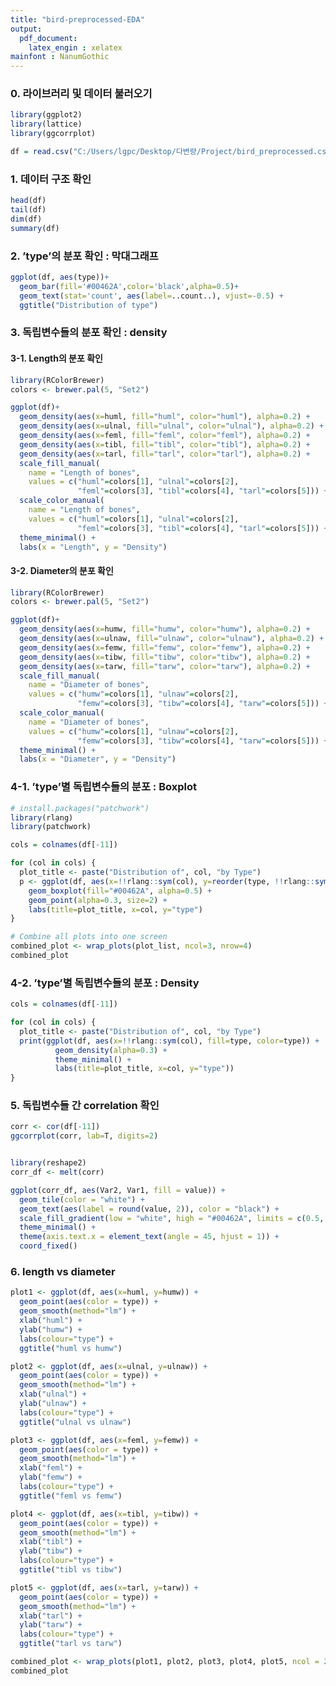 ---
title: "bird-preprocessed-EDA"
output:
  pdf_document: 
    latex_engin : xelatex
mainfont : NanumGothic
---

### 0. 라이브러리 및 데이터 불러오기

```{r}
library(ggplot2)
library(lattice)
library(ggcorrplot)

df = read.csv("C:/Users/lgpc/Desktop/다변량/Project/bird_preprocessed.csv")
```


### 1. 데이터 구조 확인

```{r}
head(df)
tail(df)
dim(df) 
summary(df)
```


### 2. 'type'의 분포 확인 : 막대그래프

```{r}
ggplot(df, aes(type))+
  geom_bar(fill='#00462A',color='black',alpha=0.5)+
  geom_text(stat='count', aes(label=..count..), vjust=-0.5) +  
  ggtitle("Distribution of type")
```

### 3. 독립변수들의 분포 확인 : density 

#### 3-1. Length의 분포 확인

```{r}
library(RColorBrewer)
colors <- brewer.pal(5, "Set2")

ggplot(df)+
  geom_density(aes(x=huml, fill="huml", color="huml"), alpha=0.2) +
  geom_density(aes(x=ulnal, fill="ulnal", color="ulnal"), alpha=0.2) +
  geom_density(aes(x=feml, fill="feml", color="feml"), alpha=0.2) +
  geom_density(aes(x=tibl, fill="tibl", color="tibl"), alpha=0.2) +
  geom_density(aes(x=tarl, fill="tarl", color="tarl"), alpha=0.2) +
  scale_fill_manual(
    name = "Length of bones",
    values = c("huml"=colors[1], "ulnal"=colors[2],
               "feml"=colors[3], "tibl"=colors[4], "tarl"=colors[5])) +
  scale_color_manual(
    name = "Length of bones",
    values = c("huml"=colors[1], "ulnal"=colors[2], 
               "feml"=colors[3], "tibl"=colors[4], "tarl"=colors[5])) +
  theme_minimal() +
  labs(x = "Length", y = "Density")
```

#### 3-2. Diameter의 분포 확인

```{r}
library(RColorBrewer)
colors <- brewer.pal(5, "Set2")

ggplot(df)+
  geom_density(aes(x=humw, fill="humw", color="humw"), alpha=0.2) +
  geom_density(aes(x=ulnaw, fill="ulnaw", color="ulnaw"), alpha=0.2) +
  geom_density(aes(x=femw, fill="femw", color="femw"), alpha=0.2) +
  geom_density(aes(x=tibw, fill="tibw", color="tibw"), alpha=0.2) +
  geom_density(aes(x=tarw, fill="tarw", color="tarw"), alpha=0.2) +
  scale_fill_manual(
    name = "Diameter of bones",
    values = c("humw"=colors[1], "ulnaw"=colors[2],
               "femw"=colors[3], "tibw"=colors[4], "tarw"=colors[5])) +
  scale_color_manual(
    name = "Diameter of bones",
    values = c("humw"=colors[1], "ulnaw"=colors[2], 
               "femw"=colors[3], "tibw"=colors[4], "tarw"=colors[5])) +
  theme_minimal() +
  labs(x = "Diameter", y = "Density")
```




### 4-1. 'type'별 독립변수들의 분포 : Boxplot

```{r, fig.width=10, fig.height=10}
# install.packages("patchwork")
library(rlang)
library(patchwork)

cols = colnames(df[-11])

for (col in cols) {
  plot_title <- paste("Distribution of", col, "by Type")
  p <- ggplot(df, aes(x=!!rlang::sym(col), y=reorder(type, !!rlang::sym(col), FUN=median))) +
    geom_boxplot(fill="#00462A", alpha=0.5) +
    geom_point(alpha=0.3, size=2) +
    labs(title=plot_title, x=col, y="type")
}

# Combine all plots into one screen
combined_plot <- wrap_plots(plot_list, ncol=3, nrow=4)
combined_plot
```

### 4-2. 'type'별 독립변수들의 분포 : Density

```{r}
cols = colnames(df[-11])

for (col in cols) {
  plot_title <- paste("Distribution of", col, "by Type")
  print(ggplot(df, aes(x=!!rlang::sym(col), fill=type, color=type)) +
          geom_density(alpha=0.3) +
          theme_minimal() +
          labs(title=plot_title, x=col, y="type"))
}
```


### 5. 독립변수들 간 correlation 확인

```{r}
corr <- cor(df[-11])
ggcorrplot(corr, lab=T, digits=2)


library(reshape2)
corr_df <- melt(corr)

ggplot(corr_df, aes(Var2, Var1, fill = value)) +
  geom_tile(color = "white") +
  geom_text(aes(label = round(value, 2)), color = "black") + 
  scale_fill_gradient(low = "white", high = "#00462A", limits = c(0.5, 1)) +
  theme_minimal() +
  theme(axis.text.x = element_text(angle = 45, hjust = 1)) +
  coord_fixed()
```


### 6. length vs diameter

```{r, fig.width=8, fig.height=8}

plot1 <- ggplot(df, aes(x=huml, y=humw)) + 
  geom_point(aes(color = type)) +
  geom_smooth(method="lm") + 
  xlab("huml") + 
  ylab("humw") + 
  labs(colour="type") +
  ggtitle("huml vs humw")

plot2 <- ggplot(df, aes(x=ulnal, y=ulnaw)) + 
  geom_point(aes(color = type)) +
  geom_smooth(method="lm") + 
  xlab("ulnal") + 
  ylab("ulnaw") + 
  labs(colour="type") +
  ggtitle("ulnal vs ulnaw")

plot3 <- ggplot(df, aes(x=feml, y=femw)) + 
  geom_point(aes(color = type)) +
  geom_smooth(method="lm") + 
  xlab("feml") + 
  ylab("femw") + 
  labs(colour="type") +
  ggtitle("feml vs femw")

plot4 <- ggplot(df, aes(x=tibl, y=tibw)) + 
  geom_point(aes(color = type)) +
  geom_smooth(method="lm") + 
  xlab("tibl") + 
  ylab("tibw") + 
  labs(colour="type") +
  ggtitle("tibl vs tibw")

plot5 <- ggplot(df, aes(x=tarl, y=tarw)) + 
  geom_point(aes(color = type)) +
  geom_smooth(method="lm") + 
  xlab("tarl") + 
  ylab("tarw") + 
  labs(colour="type") +
  ggtitle("tarl vs tarw")

combined_plot <- wrap_plots(plot1, plot2, plot3, plot4, plot5, ncol = 2)
combined_plot
```




























